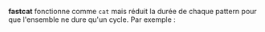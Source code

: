 '''fastcat''' fonctionne comme <code>cat</code> mais réduit la durée de chaque pattern pour que l'ensemble ne dure qu'un cycle. Par exemple :
